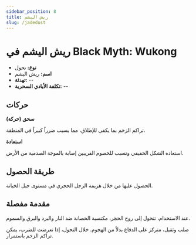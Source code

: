 ```yaml
---
sidebar_position: 8
title: ريش اليشم
slug: /jadedust
---
```


# ريش اليشم في Black Myth: Wukong

- **نوع:** تحول
- **اسم:** ريش اليشم
- **تهدئة:** --
- **تكلفة الأيادي السحرية:** --

## حركات

**سحق (حركة)**

تراكم الزخم بما يكفي للإطلاق، مما يسبب ضرراً كبيراً في المنطقة.

**استعادة**

استعادة الشكل الحقيقي وتسبب للخصوم القريبين إصابة بالموجة الصدمية من الأرض.

## طريقة الحصول

الحصول عليها من خلال هزيمة الرجل الحجري في مستوى جبل الخيانة.

## مقدمة مفصلة

عند الاستخدام، تتحول إلى روح الحجر، مكتسبة الحصانة ضد النار والبرد والبرق والسموم.

صلب وثقيل، متركز على الدفاع بدلاً من الهجوم. خلال التحول، إذا تعرضت للضرب، يمكن تراكم الزخم باستمرار.